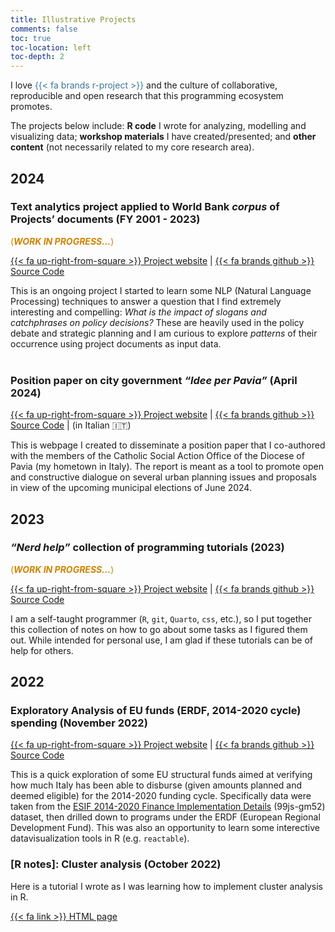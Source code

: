 ```yaml
---
title: Illustrative Projects
comments: false
toc: true
toc-location: left
toc-depth: 2
--- 
```


I love [{{< fa brands r-project >}}]{style="color: #3b7697;"} and the culture of collaborative, reproducible and open research that this programming ecosystem promotes.  

The projects below include: **R code** I wrote for analyzing, modelling and visualizing data; **workshop materials** I have created/presented; and **other content** (not necessarily related to my core research area).  

## 2024

### Text analytics project applied to World Bank *corpus* of Projects' documents  (FY 2001 - 2023)

[(***WORK IN PROGRESS...***)]{style="color: #cc8400;"}

[{{< fa up-right-from-square >}} Project website](https://lulliter.github.io/slogan/) \| [{{< fa brands github >}} Source Code](https://github.com/Lulliter/slogan)

This is an ongoing project I started to learn some NLP (Natural Language Processing) techniques to answer a question that I find extremely interesting and compelling: *What is the impact of slogans and catchphrases on policy decisions?* These are heavily used in the policy debate and strategic planning and I am curious to explore *patterns* of their occurrence using project documents as input data.  <br><br>

### Position paper on city government *"Idee per Pavia"* (April 2024)

[{{< fa up-right-from-square >}} Project website](https://ideeperpavia.com/) \| [{{< fa brands github >}} Source Code](https://github.com/Lulliter/ideeperpavia) | (in Italian 🇮🇹)

This is webpage I created to disseminate a position paper that I co-authored with the members of the Catholic Social Action Office of the Diocese of Pavia (my hometown in Italy). The report is meant as a tool to promote open and constructive dialogue on several urban planning issues and proposals in view of the upcoming municipal elections of June 2024. 

<!-- ![](../images/banner_IDEE.png) <br><br> -->

## 2023
### *"Nerd help"* collection of programming tutorials  (2023)

[(***WORK IN PROGRESS...***)]{style="color: #cc8400;"}

[{{< fa up-right-from-square >}} Project website](https://lulliter.github.io/nerd_help/me.html) \| [{{< fa brands github >}} Source Code](https://github.com/Lulliter/nerd_help) 

I am a self-taught programmer (`R`, `git`, `Quarto`, `css`, etc.), so I put together this collection of notes on how to go about some tasks as I figured them out. While intended for personal use, I am glad if these tutorials can  be of help for others.  

<!-- ### Static website for press review (December 2023) -->
<!-- [{{< fa up-right-from-square >}} Project website](https://lulliter.github.io/rassegna/) \| [Source Code](https://github.com/Lulliter/rassegna) -->

<!-- ### Exploratory study on text analytics with R *"How slogans end up moving billions"* (2022 - ...) -->

<!-- [(***WORK IN PROGRESS...***)]{style="color: #cc8400;"} -->

<!-- [{{< fa up-right-from-square >}} Project website](https://lulliter.github.io/slogan/) \| [Source Code](https://github.com/Lulliter/slogan)  -->

<!-- This is an ongoing project I started to explore text analytics to answer a question that I find extremely interesting and compelling: *What is the impact of slogans on policy decisions?* My working hypothesis is that often slogans involves a progressive detachment of words/phrases from their original meaning, so *"Why" and "how" does such a deviation between words and reality occur?* <br><br> -->


## 2022

### Exploratory Analysis of EU funds (ERDF, 2014-2020 cycle) spending (November 2022)

[{{< fa up-right-from-square >}} Project website](https://lulliter.shinyapps.io/03_Analysis/) \| [{{< fa brands github >}} Source Code](https://github.com/Lulliter/plan2implem)

This is a quick exploration of some EU structural funds aimed at verifying how much Italy has been able to disburse (given amounts planned and deemed eligible) for the 2014-2020 funding cycle. Specifically data were taken from the [ESIF 2014-2020 Finance Implementation Details](https://dev.socrata.com/foundry/cohesiondata.ec.europa.eu/99js-gm52) (99js-gm52) dataset, then drilled down to programs under the ERDF (European Regional Development Fund). This was also an opportunity to learn some interective datavisualization tools in R (e.g. `reactable`).

<!-- ![](../images/banner_ERDF.png) <br><br> -->

### [R notes]: Cluster analysis (October 2022)

Here is a tutorial I wrote as I was learning how to implement cluster analysis in R. 

[{{< fa link >}} HTML page](https://rpubs.com/Lulliter/cluster-analysis) 
 
